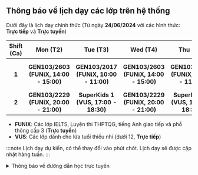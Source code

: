 ## Thông báo về lịch dạy các lớp trên hệ thống

Dưới đây là lịch dạy chính thức (Từ ngày **24/06/2024** với các hình thức: **Trực tiếp** và **Trực tuyến**)

| **Shift (Ca)** |              **Mon (T2)**              |              **Tue (T3)**              |              **Wed (T4)**              |              **Thu (T5)**              |              **Fri (T6)**              |             **Sat (T7)**             |             **Sun (CN)**             |
|:--------------:|:--------------------------------------:|:--------------------------------------:|:--------------------------------------:|:--------------------------------------:|:--------------------------------------:|:------------------------------------:|:------------------------------------:|
|      **1**     | **GEN103/2603 (FUNiX, 14:00 - 15:00)** | **GEN103/2017 (FUNiX, 10:00 - 11:00)** | **GEN103/2603 (FUNiX, 14:00 - 15:00)** | **GEN103/2017 (FUNiX, 10:00 - 11:00)** | **GEN103/2603 (FUNiX, 14:00 - 15:00)** | **SuperKids 1 (VUS, 07:45 - 09:15)** | **SuperKids 1 (VUS, 07:45 - 09:15)** |
|      **2**     | **GEN103/2229 (FUNiX, 20:00 - 21:00)** |  **SuperKids 1 (VUS, 17:00 - 18:30)**  | **GEN103/2229 (FUNiX, 20:00 - 21:00)** |  **SuperKids 1 (VUS, 17:00 - 18:30)**  |                                        |                                      |                                      |

- **FUNIX**: Các lớp IELTS, Luyện thi THPTQG, tiếng Anh giao tiếp và phổ thông cấp 3 (**Trực tuyến**)
- **VUS**: Các lớp dành cho lứa tuổi thiếu nhi (dưới 12, **Trực tiếp**)

:::note
Lịch dạy dự kiến, có thể thay đổi vào phút chót. Lịch dạy sẽ được cập nhật hàng tuần.
:::

<details>
<summary>Thông báo về đường dẫn học trực tuyến</summary>
<div>

**_Việc học trực tuyến sẽ được thực hiện qua hạ tầng online. Đường dẫn sẽ được cung cấp trong quá trình học. Người học
cũng có thể theo dõi các video bài giảng qua YouTube ở hai đường dẫn phía dưới._**

**_Trân trọng cảm ơn._**

</div>
</details>
